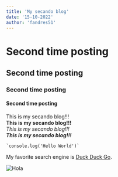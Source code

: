 ---
title: 'My secando blog'
date: '15-10-2022'
author: 'fandres51'
---

# Second time posting
## Second time posting
### Second time posting
#### Second time posting

This is my secando blog!!!  
**This is my secando blog!!!**  
*This is my secando blog!!!*  
***This is my secando blog!!!***  

    `console.log('Hello World')`

My favorite search engine is [Duck Duck Go](https://duckduckgo.com).  

![Hola](https://drive.google.com/file/d/1S83_MdIcQ_RfYC2LwYdSkkiCxVBlFS4p/view?usp=sharing)
